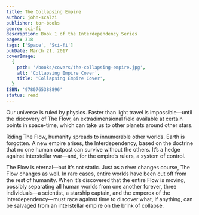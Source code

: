 ```yaml
---
title: The Collapsing Empire
author: john-scalzi
publisher: tor-books
genre: sci-fi
description: Book 1 of the Interdependency Series
pages: 318
tags: ['Space', 'Sci-fi']
pubDate: March 21, 2017
coverImage:
  {
    path: '/books/covers/the-collapsing-empire.jpg',
    alt: 'Collapsing Empire Cover',
    title: 'Collapsing Empire Cover',
  }
ISBN: '9780765388896'
status: read
---
```


Our universe is ruled by physics. Faster than light travel is impossible—until the discovery of The Flow, an extradimensional field available at certain points in space-time, which can take us to other planets around other stars.

Riding The Flow, humanity spreads to innumerable other worlds. Earth is forgotten. A new empire arises, the Interdependency, based on the doctrine that no one human outpost can survive without the others. It’s a hedge against interstellar war—and, for the empire’s rulers, a system of control.

The Flow is eternal—but it’s not static. Just as a river changes course, The Flow changes as well. In rare cases, entire worlds have been cut off from the rest of humanity. When it’s discovered that the entire Flow is moving, possibly separating all human worlds from one another forever, three individuals—a scientist, a starship captain, and the emperox of the Interdependency—must race against time to discover what, if anything, can be salvaged from an interstellar empire on the brink of collapse.
